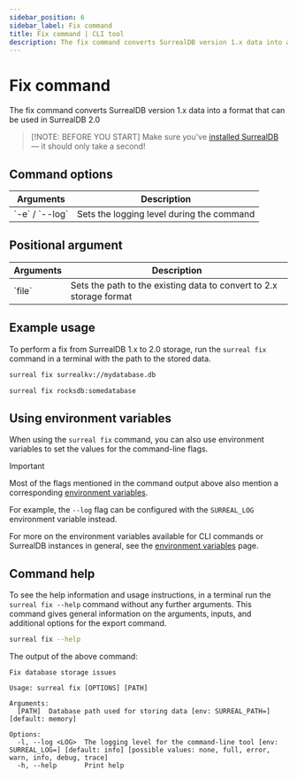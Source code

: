 ```yaml
---
sidebar_position: 6
sidebar_label: Fix command
title: Fix command | CLI tool
description: The fix command converts SurrealDB version 1.x data into a format that can be used in SurrealDB 2.0
---
```



# Fix command

The fix command converts SurrealDB version 1.x data into a format that can be used in SurrealDB 2.0

> [!NOTE: BEFORE YOU START]
> Make sure you’ve [installed SurrealDB](/docs/surrealdb/installation) — it should only take a second!

## Command options 

<table>
    <thead>
        <tr>
            <th>Arguments</th>
            <th>Description</th>
        </tr>
    </thead>  
    <tbody>
        <tr>
            <td>
                `-e` / `--log`
               <Label label="optional" />
            </td>
            <td>
            Sets the logging level during the command
            </td>
        </tr>
    </tbody>
</table>

## Positional argument

<table>
    <thead>
        <tr>
            <th>Arguments</th>
            <th>Description</th>
        </tr>
    </thead>  
    <tbody>
        <tr>
            <td>
                `file`
            </td>
            <td>
                Sets the path to the existing data to convert to 2.x storage format
            </td>
        </tr>
    </tbody>
</table>

## Example usage

To perform a fix from SurrealDB 1.x to 2.0 storage, run the `surreal fix` command in a terminal with the path to the stored data.

```bash
surreal fix surrealkv://mydatabase.db

surreal fix rocksdb:somedatabase
```

## Using environment variables

When using the `surreal fix` command, you can also use environment variables to set the values for the command-line flags. 
>[!IMPORTANT]
> Most of the flags mentioned in the command output above also mention a corresponding [environment variables](/docs/surrealdb/cli/env#command-environment-variables). 
>
> For example, the `--log` flag can be configured with the `SURREAL_LOG` environment variable instead. 

For more on the environment variables available for CLI commands or SurrealDB instances in general, see the [environment variables](/docs/surrealdb/cli/env#command-environment-variables) page.

## Command help

To see the help information and usage instructions, in a terminal run the `surreal fix --help` command without any further arguments. This command gives general information on the arguments, inputs, and additional options for the export command.

```bash
surreal fix --help
```

The output of the above command:

```
Fix database storage issues

Usage: surreal fix [OPTIONS] [PATH]

Arguments:
  [PATH]  Database path used for storing data [env: SURREAL_PATH=] [default: memory]

Options:
  -l, --log <LOG>  The logging level for the command-line tool [env: SURREAL_LOG=] [default: info] [possible values: none, full, error, warn, info, debug, trace]
  -h, --help       Print help
```


